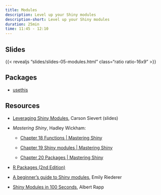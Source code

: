 ```yaml
---
title: Modules
description: Level up your Shiny modules
description-short: Level up your Shiny modules
duration: 25min
time: 11:45 - 12:10
---
```


## Slides

{{< revealjs "slides/slides-05-modules.html" class="ratio ratio-16x9" >}}

## Packages

* [usethis](https://usethis.r-lib.org/)

## Resources

* [Leveraging Shiny Modules](https://talks.cpsievert.me/20231214/index.pdf), Carson Sievert (slides)

* *Mastering Shiny*, Hadley Wickham:

    * [Chapter 18 Functions | Mastering Shiny](https://mastering-shiny.org/scaling-functions.html)

    * [Chapter 19 Shiny modules | Mastering Shiny](https://mastering-shiny.org/scaling-modules.html)

    * [Chapter 20 Packages | Mastering Shiny](https://mastering-shiny.org/scaling-packaging.html)

* [R Packages (2nd Edition)](https://r-pkgs.org/)

* [A beginner’s guide to Shiny modules](https://emilyriederer.netlify.app/post/shiny-modules/), Emily Riederer

* [Shiny Modules in 100 Seconds](https://www.youtube.com/watch?v=BufC0agHnzw), Albert Rapp
